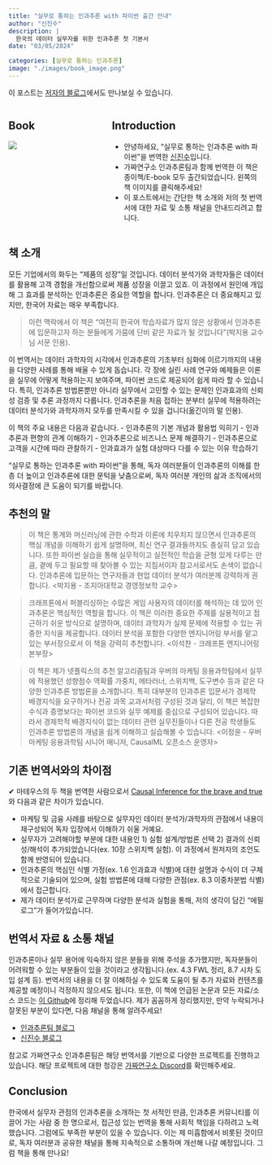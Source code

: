 ```yaml
---
title: "실무로 통하는 인과추론 with 파이썬 출간 안내"
author: "신진수"
description: |
  한국의 데이터 실무자를 위한 인과추론 첫 기본서
date: "03/05/2024"

categories: [실무로 통하는 인과추론]
image: "./images/book_image.png"
---
```


이 포스트는 [저자의 블로그](https://jinsooshin.tistory.com/12)에서도 만나보실 수 있습니다.

::: columns
::: {.column width="30%"}
## Book
[![](https://image.yes24.com/goods/125196916/XL)](https://www.yes24.com/Product/Goods/125196916)
:::

:::{.column width="5%"}
:::

::: {.column width="65%"}
## Introduction
- 안녕하세요, "실무로 통하는 인과추론 with 파이썬"을 번역한 [신진수](https://www.linkedin.com/in/jinsoo-shin-436060162/)입니다.
- 가짜연구소 인과추론팀과 함께 번역한 이 책은 종이책/E-book 모두 출간되었습니다. 왼쪽의 책 이미지를 클릭해주세요!
- 이 포스트에서는 간단한 책 소개와 저의 첫 번역서에 대한 자료 및 소통 채널을 안내드리려고 합니다.
:::
:::


## 책 소개
모든 기업에서의 화두는 "제품의 성장"일 것입니다. 데이터 분석가와 과학자들은 데이터를 활용해 고객 경험을 개선함으로써 제품 성장을 이끌고 있죠. 이 과정에서 원인에 개입해 그 효과를 분석하는 인과추론은 중요한 역할을 합니다. 인과추론은 더 중요해지고 있지만, 한국어 자료는 매우 부족합니다. 

> 이런 맥락에서 이 책은 "여전히 한국어 학습자료가 많지 않은 상황에서 인과추론에 입문하고자 하는 분들에게 가뭄에 단비 같은 자료가 될 것입니다"(박지용 교수님 서문 인용).

이 번역서는 데이터 과학자의 시각에서 인과추론의 기초부터 심화에 이르기까지의 내용을 다양한 사례를 통해 배울 수 있게 돕습니다. 각 장에 실린 사례 연구와 예제들은 이론을 실무에 어떻게 적용하는지 보여주며, 파이썬 코드로 제공되어 쉽게 따라 할 수 있습니다. 특히, 인과추론 방법론뿐만 아니라 실무에서 고민할 수 있는 문제인 인과효과의 신뢰성 검증 및 추론 과정까지 다룹니다. 인과추론을 처음 접하는 분부터 실무에 적용하려는 데이터 분석가와 과학자까지 모두를 만족시킬 수 있을 겁니다(옮긴이의 말 인용).

이 책의 주요 내용은 다음과 같습니다.
- 인과추론의 기본 개념과 활용법 익히기
- 인과추론과 편향의 관계 이해하기
- 인과추론으로 비즈니스 문제 해결하기
- 인과추론으로 고객을 시간에 따라 관찰하기
- 인과효과가 실험 대상마다 다를 수 있는 이유 학습하기

"실무로 통하는 인과추론 with 파이썬"을 통해, 독자 여러분들이 인과추론의 이해를 한층 더 높이고 인과추론에 대한 문턱을 낮춤으로써, 독자 여러분 개인의 삶과 조직에서의 의사결정에 큰 도움이 되기를 바랍니다.


## 추천의 말
> 이 책은 통계와 머신러닝에 관한 수학과 이론에 치우치지 않으면서 인과추론의 핵심 개념을 이해하기 쉽게 설명하며, 최신 연구 결과들까지도 충실히 담고 있습니다. 또한 파이썬 실습을 통해 실무적이고 실전적인 학습을 균형 있게 다루는 만큼, 곁에 두고 필요할 때 찾아볼 수 있는 지침서이자 참고서로서도 손색이 없습니다. 인과추론에 입문하는 연구자들과 현업 데이터 분석가 여러분께 강력하게 권합니다. <박지용 - 조지아대학교 경영정보학 교수>

> 크래프톤에서 퍼블리싱하는 수많은 게임 사용자의 데이터를 해석하는 데 있어 인과추론은 핵심적인 역할을 합니다. 이 책은 이러한 중요한 주제를 실용적이고 접근하기 쉬운 방식으로 설명하며, 데이터 과학자가 실제 문제에 적용할 수 있는 귀중한 지식을 제공합니다. 데이터 분석을 포함한 다양한 엔지니어링 부서를 맡고 있는 부서장으로서 이 책을 강력히 추천합니다. <이석찬 - 크래프톤 엔지니어링 본부장>

> 이 책은 제가 넷플릭스의 추천 알고리즘팀과 우버의 마케팅 응용과학팀에서 실무에 적용했던 성향점수 역확률 가중치, 메타러너, 스위치백, 도구변수 등과 같은 다양한 인과추론 방법론을 소개합니다. 특히 대부분의 인과추론 입문서가 경제학 배경지식을 요구하거나 전공 과목 교과서처럼 구성된 것과 달리, 이 책은 복잡한 수식과 증명보다는 파이썬 코드와 실무 예제를 중심으로 구성되어 있습니다. 따라서 경제학적 배경지식이 없는 데이터 관련 실무진들이나 다른 전공 학생들도 인과추론 방법론의 개념을 쉽게 이해하고 실습해볼 수 있습니다. <이정윤 - 우버 마케팅 응용과학팀 시니어 매니저, CausalML 오픈소스 운영자>


## 기존 번역서와의 차이점
✔ 마테우스의 두 책을 번역한 사람으로서 [Causal Inference for the brave and true](https://github.com/CausalInferenceLab/Causal-Inference-with-Python)와 다음과 같은 차이가 있습니다.

- 마케팅 및 금융 사례를 바탕으로 실무자인 데이터 분석가/과학자의 관점에서 내용이 재구성되어 독자 입장에서 이해하기 쉬울 거예요.
- 실무자가 고려해야할 부분에 대한 내용인 1) 실험 설계/방법론 선택 2) 결과의 신뢰성/해석이 추가되었습니다(ex. 10장 스위치백 실험). 이 과정에서 원저자의 조언도 함께 반영되어 있습니다.
- 인과추론의 핵심인 식별 가정(ex. 1.6 인과효과 식별)에 대한 설명과 수식이 더 구체적으로 기술되어 있으며, 실험 방법론에 대해 다양한 관점(ex. 8.3 이중차분법 식별)에서 접근합니다.
- 제가 데이터 분석가로 근무하며 다양한 분석과 실험을 통해, 저의 생각이 담긴 "에필로그"가 들어가있습니다.


## 번역서 자료 & 소통 채널
인과추론이나 실무 용어에 익숙하지 않은 분들을 위해 주석을 추가했지만, 독자분들이 어려워할 수 있는 부분들이 있을 것이라고 생각됩니다.(ex. 4.3 FWL 정리, 8.7 시차 도입 설계 등). 번역서의 내용을 더 잘 이해하실 수 있도록 도움이 될 추가 자료와 컨텐츠를 제공할 예정이니 걱정하지 않으셔도 됩니다. 또한, 이 책에 언급된 논문과 모든 자료/소스 코드는 [이 Github](https://github.com/CausalInferenceLab/causal-inference-in-python-code)에 정리해 두었습니다. 제가 꼼꼼하게 정리했지만, 만약 누락되거나 잘못된 부분이 있다면, 다음 채널을 통해 알려주세요!

- [인과추론팀 블로그](https://causalinferencelab.github.io/)
- [신진수 블로그](https://jinsooshin.tistory.com/)

참고로 가짜연구소 인과추론팀은 해당 번역서를 기반으로 다양한 프로젝트를 진행하고 있습니다. 해당 프로젝트에 대한 청강은 [가짜연구소 Discord](https://discord.gg/HeHbFAvmSZ)를 확인해주세요.


## Conclusion
한국에서 실무자 관점의 인과추론을 소개하는 첫 서적인 만큼, 인과추론 커뮤니티를 이끌어 가는 사람 중 한 명으로서, 접근성 있는 번역을 통해 사회적 책임을 다하려고 노력했습니다. 그럼에도 부족한 부분이 있을 수 있습니다. 이는 제 미흡함에서 비롯된 것이므로, 독자 여러분과 공유한 채널을 통해 지속적으로 소통하며 개선해 나갈 예정입니다. 그럼 책을 통해 만나요!